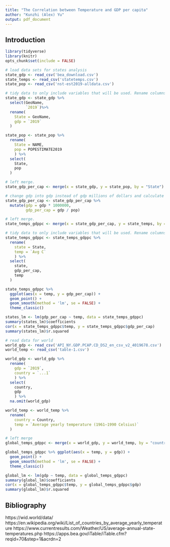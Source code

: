 ```yaml
---
title: "The Correlation between Temperature and GDP per capita"
author: "Kunzhi (Alex) Yu"
output: pdf_document
---
```


## Introduction


```r
library(tidyverse)
library(knitr)
opts_chunk$set(include = FALSE)
```

```r
# load data sets for states analysis
state_gdp <- read_csv('bea_download.csv')
state_temps <- read_csv('statetemps.csv')
state_pop <- read_csv('nst-est2019-alldata.csv')
```

```r
# tidy data to only include variables that will be used. Rename columns.
state_gdp <- state_gdp %>% 
  select(GeoName,
         `2019`)%>%
  rename(
    State = GeoName,
    gdp = `2019`
  )

state_pop <- state_pop %>% 
  rename(
    State = NAME,
    pop = POPESTIMATE2019
    ) %>% 
  select(
    State,
    pop
  )
```

```r
# left merge.
state_gdp_per_cap <- merge(x = state_gdp, y = state_pop, by = "State")
```

```r
# change gdp into gdp instead of gdp millions of dollars and calculate gdp per cap
state_gdp_per_cap <- state_gdp_per_cap %>%
  mutate(gdp = gdp * 1000000,
         gdp_per_cap = gdp / pop)
```

```r
# left merge.
state_temps_gdppc <- merge(x = state_gdp_per_cap, y = state_temps, by = "State")
```

```r
# tidy data to only include variables that will be used. Rename columns.
state_temps_gdppc <- state_temps_gdppc %>%
  rename(
    state = State,
    temp = `Avg C`
    ) %>% 
  select(
    state,
    gdp_per_cap,
    temp
  )
```

```r
state_temps_gdppc %>%
  ggplot(aes(x = temp, y = gdp_per_cap)) +
  geom_point() + 
  geom_smooth(method = 'lm', se = FALSE) +
  theme_classic()
```

```r
states_lm <- lm(gdp_per_cap ~ temp, data = state_temps_gdppc)
summary(states_lm)$coefficients
cor(x = state_temps_gdppc$temp, y = state_temps_gdppc$gdp_per_cap)
summary(states_lm)$r.squared
```


```r
# read data for world
world_gdp <- read_csv('API_NY.GDP.PCAP.CD_DS2_en_csv_v2_4019678.csv')
world_temp <- read_csv('table-1.csv')
```

```r
world_gdp <- world_gdp %>%
  rename(
    gdp = `2019`,
    country = `...1`
    ) %>% 
  select(
    country,
    gdp
    ) %>% 
  na.omit(world_gdp)

world_temp <- world_temp %>% 
  rename(
    country = Country,
    temp = `Average yearly temperature (1961–1990 Celsius)`
  )
```

```r
# left merge
global_temps_gdppc <- merge(x = world_gdp, y = world_temp, by = "country")
```

```r
global_temps_gdppc %>% ggplot(aes(x = temp, y = gdp)) +
  geom_point() + 
  geom_smooth(method = 'lm', se = FALSE) +
  theme_classic()
```

```r
global_lm <- lm(gdp ~ temp, data = global_temps_gdppc)
summary(global_lm)$coefficients
cor(x = global_temps_gdppc$temp, y = global_temps_gdppc$gdp)
summary(global_lm)$r.squared
```

## Bibliography

https://wid.world/data/
https://en.wikipedia.org/wiki/List_of_countries_by_average_yearly_temperature
https://www.currentresults.com/Weather/US/average-annual-state-temperatures.php
https://apps.bea.gov/iTable/iTable.cfm?reqid=70&step=1&acrdn=2
